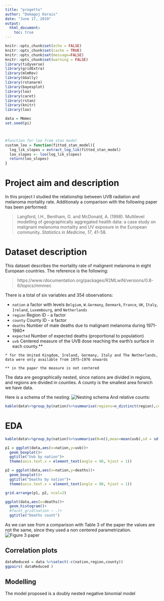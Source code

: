 ```yaml
---
title: "progetto"
author: "Domagoj Korais"
date: "June 17, 2019"
output: 
  html_document:
    toc: true
---
```


```r
knitr::opts_chunk$set(echo = FALSE)
knitr::opts_chunk$set(cache = TRUE)
knitr::opts_chunk$set(message=FALSE)
knitr::opts_chunk$set(warning = FALSE)
library(tidyverse)
library(gridExtra)
library(mlmRev)
library(GGally)
library(rstanarm)
library(bayesplot) 
library(loo)
library(caret)
library(rstan)
library(knitr)
library(loo)

data = Mmmec
set.seed(pi)



#function for loo from stan model
custom_loo = function(fitted_stan_model){
  log_lik_slopes = extract_log_lik(fitted_stan_model)
  loo_slopes <- loo(log_lik_slopes)
  return(loo_slopes)
}

```
# Project aim and description
In this project I studied the relationship between UVB radiation and melanoma mortality rate. Additionaly a comparison with the following paper has been performed:
<blockquote>
<p>Langford, I.H., Bentham, G. and McDonald, A. (1998). Multilevel modelling of geographically aggregated health data: a case study on malignant melanoma mortality and UV exposure in the European community. <em>Statistics in Medicine</em>, <em>17</em>, 41-58.</p>
</blockquote>

# Dataset description

This dataset describes the mortality rate of malignent melanoma in eight European countries.
The reference is the following: 

<blockquote>
https://www.rdocumentation.org/packages/R2MLwiN/versions/0.8-6/topics/mmmec
</blockquote>

There is a total of six variables and 354 observations:
<ul>
<li><code>nation</code> a factor with levels <code>Belgium</code>, <code>W.Germany</code>, <code>Denmark</code>, <code>France</code>, <code>UK</code>, <code>Italy</code>, <code>Ireland</code>, <code>Luxembourg</code>, and <code>Netherlands</code></li>
<li><code>region</code> Region ID - a factor</li>
<li><code>county</code> County ID - a factor</li>
<li><code>deaths</code> Number of male deaths due to malignant melanoma during 1971-1980*</li>
<li><code>expected</code> Number of expected deaths (proportional to population)</li>
<li><code>uvb</code> Centered measure of the UVB dose reaching the earth’s surface in each county.**</li>
</ul>

```* for the United Kingdom,
Ireland, Germany, Italy and The Netherlands, data were only available from 1975—1976 onwards ```

```** in the paper the measure is not centered```

The data are geographically nested, since nations are divided in regions, and regions are divided in counties. 
A county is the smallest area forwich we have data.

Here is a schema of the nesting:
![Nesting schema](./nesting.png)
And relative counts:
```r
kable(data%>%group_by(nation)%>%summarise(regions=n_distinct(region),counties=n_distinct(county)),caption = "Data hierarchy")
```

# EDA

```r
kable(data%>%group_by(nation)%>%summarise(N=n(),mean=mean(uvb),sd = sd(uvb),min=min(uvb),max=max(uvb)),caption="Descriptive statistics",digits = 2)

p1 = ggplot(data,aes(x=nation,y=uvb))+
  geom_boxplot()+
  ggtitle("Uvb by nation")+
  theme(axis.text.x = element_text(angle = 90, hjust = 1))

p2 = ggplot(data,aes(x=nation,y=deaths))+
  geom_boxplot()+
  ggtitle("Deaths by nation")+
  theme(axis.text.x = element_text(angle = 90, hjust = 1))

grid.arrange(p1, p2, ncol=2)

ggplot(data,aes(x=deaths))+
  geom_histogram()+
  #facet_grid(nation ~ .)+
  ggtitle("Deaths count")


```

As we can see from a comparison with Table 3 of the paper the values are not the same, since they used a non centered parametrization.
![Figure 3 paper](./fig3paper.png)

## Correlation plots
```r
dataReduced = data %>%select(-c(nation,region,county))
ggpairs( dataReduced ) 
```

## Modelling
The model proposed is a doubly nested negative binomial model